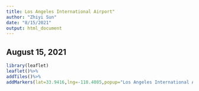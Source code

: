 ```yaml
---
title: Los Angeles International Airport"
author: "Zhiyi Sun"
date: "8/15/2021"
output: html_document
---
```


## August 15, 2021 

```r
library(leaflet)
leaflet()%>%
addTiles()%>%
addMarkers(lat=33.9416,lng=-118.4085,popup="Los Angeles International Airport")
```
